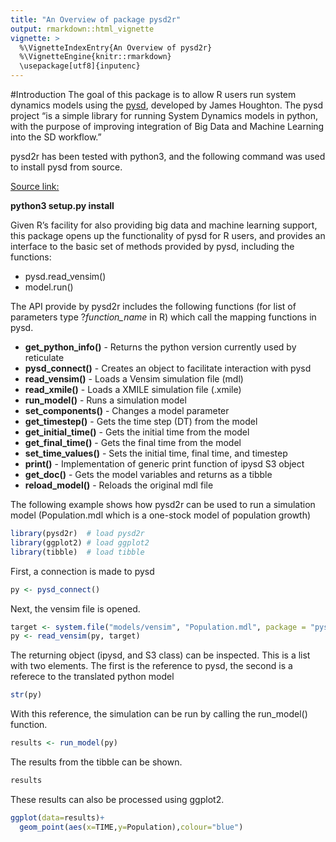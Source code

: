 ```yaml
---
title: "An Overview of package pysd2r"
output: rmarkdown::html_vignette
vignette: >
  %\VignetteIndexEntry{An Overview of pysd2r}
  %\VignetteEngine{knitr::rmarkdown}
  \usepackage[utf8]{inputenc}
---
```


#Introduction
The goal of this package is to allow R users run system dynamics models using the [pysd](
https://pysd.readthedocs.io/en/master/), developed by James Houghton. The pysd
project "is a simple library for running System Dynamics models in python, with the purpose of 
improving integration of Big Data and Machine Learning into the SD workflow."

pysd2r has been tested with python3, and the following command was used to install pysd from source.

[Source link:](https://github.com/JamesPHoughton/pysd)

**python3 setup.py install**

Given R's facility for also providing big data and machine learning support, this package opens up the functionality of pysd for R users, and provides an interface to the basic set of methods provided by pysd, including the functions:


* pysd.read_vensim()
* model.run()

The API provide by pysd2r includes the following functions (for list of parameters type ?*function_name* in R) which call the mapping functions in pysd.

* **get_python_info()** - Returns the python version  currently used by reticulate
* **pysd_connect()** - Creates an object to facilitate interaction with pysd
* **read_vensim()** - Loads a Vensim simulation file (mdl)
* **read_xmile()** - Loads a XMILE simulation file (.xmile)
* **run_model()**  - Runs a simulation model
* **set_components()** - Changes a model parameter
* **get_timestep()** - Gets the time step (DT) from the model
* **get_initial_time()** - Gets the initial time from the model
* **get_final_time()** - Gets the final time from the model
* **set_time_values()** - Sets the initial time, final time, and timestep
* **print()** - Implementation of generic print function of ipysd S3 object
* **get_doc()** - Gets the model variables and returns as a tibble
* **reload_model()** - Reloads the original mdl file


The following example shows how pysd2r can be used to run a simulation model (Population.mdl which is a one-stock model of population growth)

```r
library(pysd2r)  # load pysd2r
library(ggplot2) # load ggplot2
library(tibble)  # load tibble
```

First, a connection is made to pysd

```r
py <- pysd_connect()
```

Next, the vensim file is opened.

```r
target <- system.file("models/vensim", "Population.mdl", package = "pysd2r")
py <- read_vensim(py, target)
```

The returning object (ipysd, and S3 class) can be inspected. This is a list with two elements. The first is the reference to pysd, the second is a referece to the translated python model

```r
str(py)
```

With this reference, the simulation can be run by calling the run_model() function.

```r
results <- run_model(py)
```

The results from the tibble can be shown.


```r
results
```

These results can also be processed using ggplot2.

```r
ggplot(data=results)+
  geom_point(aes(x=TIME,y=Population),colour="blue")
```
